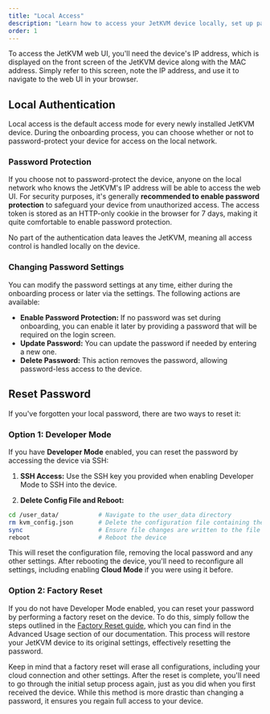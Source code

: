 ```yaml
---
title: "Local Access"
description: "Learn how to access your JetKVM device locally, set up password protection, reset your password, and manage authentication settings for secure local network access."
order: 1
---
```


To access the JetKVM web UI, you'll need the device's IP address, which is displayed on the front screen of the JetKVM device along with the MAC address. Simply refer to this screen, note the IP address, and use it to navigate to the web UI in your browser.

## Local Authentication

Local access is the default access mode for every newly installed JetKVM device. During the onboarding process, you can choose whether or not to password-protect your device for access on the local network.

### Password Protection

If you choose not to password-protect the device, anyone on the local network who knows the JetKVM's IP address will be able to access the web UI.
For security purposes, it's generally **recommended to enable password protection** to safeguard your device from unauthorized access. The access token is stored as an HTTP-only cookie in the browser for 7 days, making it quite comfortable to enable password protection.

No part of the authentication data leaves the JetKVM, meaning all access control is handled locally on the device.

### Changing Password Settings

You can modify the password settings at any time, either during the onboarding process or later via the settings. The following actions are available:

- **Enable Password Protection:** If no password was set during onboarding, you can enable it later by providing a password that will be required on the login screen.
- **Update Password:** You can update the password if needed by entering a new one.
- **Delete Password:** This action removes the password, allowing password-less access to the device.

## Reset Password

If you've forgotten your local password, there are two ways to reset it:

### Option 1: Developer Mode

If you have **Developer Mode** enabled, you can reset the password by accessing the device via SSH:

1. **SSH Access:** Use the SSH key you provided when enabling Developer Mode to SSH into the device.

2. **Delete Config File and Reboot:**

```bash
cd /user_data/           # Navigate to the user_data directory
rm kvm_config.json       # Delete the configuration file containing the password
sync                     # Ensure file changes are written to the file system
reboot                   # Reboot the device
```

This will reset the configuration file, removing the local password and any other settings. After rebooting the device, you'll need to reconfigure all settings, including enabling **Cloud Mode** if you were using it before.

### Option 2: Factory Reset

If you do not have Developer Mode enabled, you can reset your password by performing a factory reset on the device. To do this, simply follow the steps outlined in the [Factory Reset guide](/docs/advanced-usage/factory-reset), which you can find in the Advanced Usage section of our documentation. This process will restore your JetKVM device to its original settings, effectively resetting the password.

Keep in mind that a factory reset will erase all configurations, including your cloud connection and other settings. After the reset is complete, you'll need to go through the initial setup process again, just as you did when you first received the device. While this method is more drastic than changing a password, it ensures you regain full access to your device.
